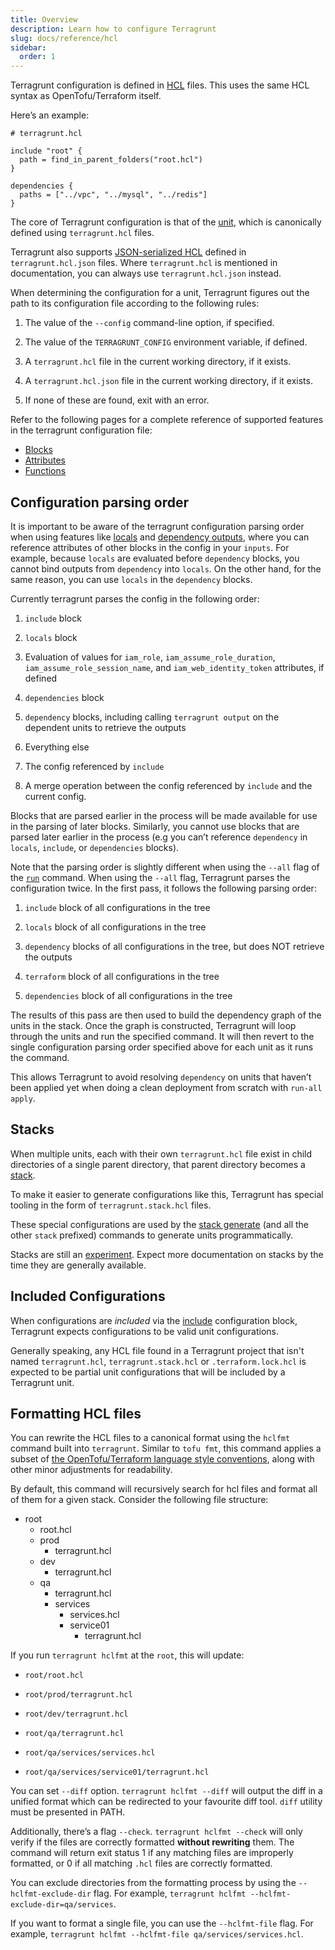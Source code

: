 ```yaml
---
title: Overview
description: Learn how to configure Terragrunt
slug: docs/reference/hcl
sidebar:
  order: 1
---
```



Terragrunt configuration is defined in [HCL](https://github.com/hashicorp/hcl) files. This uses the same HCL syntax as OpenTofu/Terraform itself.

Here’s an example:

```hcl
# terragrunt.hcl

include "root" {
  path = find_in_parent_folders("root.hcl")
}

dependencies {
  paths = ["../vpc", "../mysql", "../redis"]
}
```

The core of Terragrunt configuration is that of the [unit](/docs/getting-started/terminology#unit), which is canonically defined using `terragrunt.hcl` files.

Terragrunt also supports [JSON-serialized HCL](https://github.com/hashicorp/hcl/blob/hcl2/json/spec.md) defined in `terragrunt.hcl.json` files. Where `terragrunt.hcl` is mentioned in documentation, you can always use `terragrunt.hcl.json` instead.

When determining the configuration for a unit, Terragrunt figures out the path to its configuration file according to the following rules:

1. The value of the `--config` command-line option, if specified.

2. The value of the `TERRAGRUNT_CONFIG` environment variable, if defined.

3. A `terragrunt.hcl` file in the current working directory, if it exists.

4. A `terragrunt.hcl.json` file in the current working directory, if it exists.

5. If none of these are found, exit with an error.

Refer to the following pages for a complete reference of supported features in the terragrunt configuration file:

- [Blocks](/docs/reference/hcl/blocks)
- [Attributes](/docs/reference/hcl/attributes)
- [Functions](/docs/reference/hcl/functions)

## Configuration parsing order

It is important to be aware of the terragrunt configuration parsing order when using features like [locals](/docs/reference/hcl/blocks/#locals) and [dependency outputs](/docs/features/stacks#passing-outputs-between-units), where you can reference attributes of other blocks in the config in your `inputs`. For example, because `locals` are evaluated before `dependency` blocks, you cannot bind outputs from `dependency` into `locals`. On the other hand, for the same reason, you can use `locals` in the `dependency` blocks.

Currently terragrunt parses the config in the following order:

1. `include` block

2. `locals` block

3. Evaluation of values for `iam_role`, `iam_assume_role_duration`, `iam_assume_role_session_name`, and `iam_web_identity_token` attributes, if defined

4. `dependencies` block

5. `dependency` blocks, including calling `terragrunt output` on the dependent units to retrieve the outputs

6. Everything else

7. The config referenced by `include`

8. A merge operation between the config referenced by `include` and the current config.

Blocks that are parsed earlier in the process will be made available for use in the parsing of later blocks. Similarly, you cannot use blocks that are parsed later earlier in the process (e.g you can’t reference `dependency` in `locals`, `include`, or `dependencies` blocks).

Note that the parsing order is slightly different when using the `--all` flag of the [`run`](/docs/reference/cli/commands/run) command. When using the `--all` flag, Terragrunt parses the configuration twice. In the first pass, it follows the following parsing order:

1. `include` block of all configurations in the tree

2. `locals` block of all configurations in the tree

3. `dependency` blocks of all configurations in the tree, but does NOT retrieve the outputs

4. `terraform` block of all configurations in the tree

5. `dependencies` block of all configurations in the tree

The results of this pass are then used to build the dependency graph of the units in the stack. Once the graph is constructed, Terragrunt will loop through the units and run the specified command. It will then revert to the single configuration parsing order specified above for each unit as it runs the command.

This allows Terragrunt to avoid resolving `dependency` on units that haven’t been applied yet when doing a clean deployment from scratch with `run-all apply`.

## Stacks

When multiple units, each with their own `terragrunt.hcl` file exist in child directories of a single parent directory, that parent directory becomes a [stack](/docs/getting-started/terminology#stack).

To make it easier to generate configurations like this, Terragrunt has special tooling in the form of `terragrunt.stack.hcl` files.

These special configurations are used by the [stack generate](/docs/reference/cli/commands/stack/generate) (and all the other `stack` prefixed) commands to generate units programmatically.

Stacks are still an [experiment](/docs/reference/experiments#stacks). Expect more documentation on stacks by the time they are generally available.

## Included Configurations

When configurations are _included_ via the [include](/docs/reference/hcl/blocks#include) configuration block, Terragrunt expects configurations to be valid unit configurations.

Generally speaking, any HCL file found in a Terragrunt project that isn't named `terragrunt.hcl`, `terragrunt.stack.hcl` or `.terraform.lock.hcl` is expected to be partial unit configurations that will be included by a Terragrunt unit.

## Formatting HCL files

You can rewrite the HCL files to a canonical format using the `hclfmt` command built into `terragrunt`. Similar to `tofu fmt`, this command applies a subset of [the OpenTofu/Terraform language style conventions](https://www.terraform.io/docs/configuration/style.html), along with other minor adjustments for readability.

By default, this command will recursively search for hcl files and format all of them for a given stack. Consider the following file structure:

<FileTree>

- root
  - root.hcl
  - prod
    - terragrunt.hcl
  - dev
    - terragrunt.hcl
  - qa
    - terragrunt.hcl
    - services
      - services.hcl
      - service01
        - terragrunt.hcl

</FileTree>

If you run `terragrunt hclfmt` at the `root`, this will update:

- `root/root.hcl`

- `root/prod/terragrunt.hcl`

- `root/dev/terragrunt.hcl`

- `root/qa/terragrunt.hcl`

- `root/qa/services/services.hcl`

- `root/qa/services/service01/terragrunt.hcl`

You can set `--diff` option. `terragrunt hclfmt --diff` will output the diff in a unified format which can be redirected to your favourite diff tool. `diff` utility must be presented in PATH.

Additionally, there’s a flag `--check`. `terragrunt hclfmt --check` will only verify if the files are correctly formatted **without rewriting** them. The command will return exit status 1 if any matching files are improperly formatted, or 0 if all matching `.hcl` files are correctly formatted.

You can exclude directories from the formatting process by using the `--hclfmt-exclude-dir` flag. For example, `terragrunt hclfmt --hclfmt-exclude-dir=qa/services`.

If you want to format a single file, you can use the `--hclfmt-file` flag. For example, `terragrunt hclfmt --hclfmt-file qa/services/services.hcl`.
